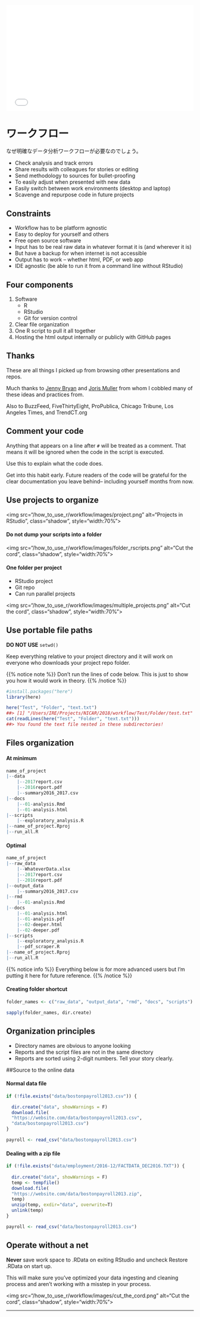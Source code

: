
<div style="position: relative; padding-bottom: 56.25%; height: 0; overflow: hidden;">
  <iframe src="//www.youtube.com/embed/Ctbyp6JoDJM?t=3s" style="position: absolute; top: 0; left: 0; width: 100%; height: 100%; border:0; encrypted-media" allowfullscreen title="YouTube Video"></iframe>
</div>


# ワークフロー

なぜ明確なデータ分析ワークフローが必要なのでしょう。

- Check analysis and track errors
- Share results with colleagues for stories or editing
- Send methodology to sources for bullet-proofing
- To easily adjust when presented with new data
- Easily switch between work environments (desktop and laptop)
- Scavenge and repurpose code in future projects

## Constraints

- Workflow has to be platform agnostic
- Easy to deploy for yourself and others
- Free open source software
- Input has to be real raw data in whatever format it is (and wherever it is)
- But have a backup for when internet is not accessible
- Output has to work -- whether html, PDF, or web app
- IDE agnostic (be able to run it from a command line without RStudio)

## Four components

1. Software
	* R
	* RStudio
	* Git for version control
2. Clear file organization
3. One R script to pull it all together
4. Hosting the html output internally or publicly with GitHub pages


## Thanks

These are all things I picked up from browsing other presentations and repos.

Much thanks to [Jenny Bryan](https://github.com/jennybc) and [Joris Muller](http://blog.jom.link/) from whom I cobbled many of these ideas and practices from. 

Also to BuzzFeed, FiveThirtyEight, ProPublica, Chicago Tribune, Los Angeles Times, and TrendCT.org


## Comment your code

Anything that appears on a line after `#` will be treated as a comment. That means it will be ignored when the code in the script is executed.

Use this to explain what the code does. 

Get into this habit early. Future readers of the code will be grateful for the clear documentation you leave behind-- including yourself months from now.


## Use projects to organize


<img src="/how_to_use_r/workflow/images/project.png" alt="Projects in RStudio", class="shadow", style="width:70%">

#### Do not dump your scripts into a folder


<img src="/how_to_use_r/workflow/images/folder_rscripts.png" alt="Cut the cord", class="shadow", style="width:70%">

#### One folder per project

- RStudio project
- Git repo
- Can run parallel projects


<img src="/how_to_use_r/workflow/images/multiple_projects.png" alt="Cut the cord", class="shadow", style="width:70%">


## Use portable file paths 

**DO NOT USE** `setwd()`

Keep everything relative to your project directory and it will work on everyone who downloads your project repo folder.


{{% notice note %}}
Don't run the lines of code below. This is just to show you how it would work in theory.
{{% /notice %}}

```r
#install.packages("here")
library(here)

here("Test", "Folder", "text.txt")
##> [1] "/Users/IRE/Projects/NICAR/2018/workflow/Test/Folder/test.txt"
cat(readLines(here("Test", "Folder", "text.txt")))
##> You found the text file nested in these subdirectories!
```

## Files organization

#### At minimum

```r
name_of_project
|--data
    |--2017report.csv
    |--2016report.pdf
    |--summary2016_2017.csv
|--docs
    |--01-analysis.Rmd
    |--01-analysis.html
|--scripts
    |--exploratory_analysis.R
|--name_of_project.Rproj
|--run_all.R
```


#### Optimal

```r
name_of_project
|--raw_data
    |--WhateverData.xlsx
    |--2017report.csv
    |--2016report.pdf
|--output_data
    |--summary2016_2017.csv
|--rmd
    |--01-analysis.Rmd
|--docs
    |--01-analysis.html
    |--01-analysis.pdf
    |--02-deeper.html
    |--02-deeper.pdf
|--scripts
    |--exploratory_analysis.R
    |--pdf_scraper.R
|--name_of_project.Rproj
|--run_all.R
```

{{% notice info %}}
Everything below is for more advanced users but I'm putting it here for future reference.
{{% /notice %}}


#### Creating folder shortcut

```r
folder_names <- c("raw_data", "output_data", "rmd", "docs", "scripts")

sapply(folder_names, dir.create)
```

## Organization principles

- Directory names are obvious to anyone looking
- Reports and the script files are not in the same directory
- Reports are sorted using 2-digit numbers. Tell your story clearly.


##Source to the online data

#### Normal data file
```r
if (!file.exists("data/bostonpayroll2013.csv")) {

  dir.create("data", showWarnings = F)
  download.file(
  "https://website.com/data/bostonpayroll2013.csv",
  "data/bostonpayroll2013.csv")
}

payroll <- read_csv("data/bostonpayroll2013.csv")
```

#### Dealing with a zip file
```r
if (!file.exists("data/employment/2016-12/FACTDATA_DEC2016.TXT")) {
  
  dir.create("data", showWarnings = F)
  temp <- tempfile()
  download.file(
  "https://website.com/data/bostonpayroll2013.zip",
  temp)
  unzip(temp, exdir="data", overwrite=T)
  unlink(temp)
}

payroll <- read_csv("data/bostonpayroll2013.csv")
```

## Operate without a net

**Never** save work space to .RData on exiting RStudio and uncheck Restore .RData on start up.

This will make sure you've optimized your data ingesting and cleaning process and aren't working with a misstep in your process.

<img src="/how_to_use_r/workflow/images/cut_the_cord.png" alt="Cut the cord", class="shadow", style="width:70%">


-----
